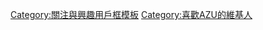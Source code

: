 {{Userbox
  |border-c = #EE82EE
  |border-s = 1
  |id-c     = #FFFFFF
  |id-s     = 12
  |id-fc    = #EE82EE
  |info-c   = #EE82EE
  |info-s   = 10
  |info-fc  = #FFFFFF
  |id       = {{lang|ja|AZU}}
  |info     = 這個用戶喜愛'''[[:ja:AZU|{{lang|ja|AZU}}]]'''。
}}
[[Category:關注與興趣用戶框模板]]
[[Category:喜歡AZU的維基人]]
